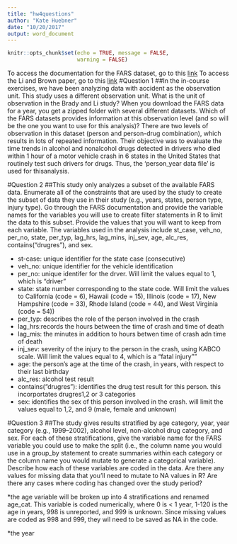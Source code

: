 ```yaml
---
title: "hw4questions"
author: "Kate Huebner"
date: "10/20/2017"
output: word_document
---
```


```r
knitr::opts_chunk$set(echo = TRUE, message = FALSE,
                      warning = FALSE)
```
To access the documentation for the FARS dataset, go to this [link](https://crashstats.nhtsa.dot.gov/Api/Public/ViewPublication/812447)
To access the Li and Brown paper, go to this [link](http://aje.oxfordjournals.org/content/early/2014/01/27/aje.kwt327.full.pdf+html)
#Question 1
##In the in-course exercises, we have been analyzing data with accident as the observation unit. This study uses a different observation unit. What is the unit of observation in the Brady and Li study? When you download the FARS data for a year, you get a zipped folder with several different datasets. Which of the FARS datasets provides information at this observation level (and so will be the one you want to use for this analysis)?
There are two levels of observation in this dataset (person and person-drug combination), which results in lots of repeated information. Their objective was to evaluate the time trends in alcohol and nonalcohol drugs detected in drivers who died within 1 hour of a motor vehicle crash in 6 states in the United States that routinely test such drivers for drugs. Thus, the 'person_year data file' is used for thisanalysis.

#Question 2 
##This study only analyzes a subset of the available FARS data. Enumerate all of the constraints that are used by the study to create the subset of data they use in their study (e.g., years, states, person type, injury type). Go through the FARS documentation and provide the variable names for the variables you will use to create filter statements in R to limit the data to this subset. Provide the values that you will want to keep from each variable.
The variables used in the analysis include st_case, veh_no, per_no, state, per_typ, lag_hrs, lag_mins, inj_sev, age, alc_res, contains("drugres"), and sex. 

* st-case: unique identifier for the state case (consecutive)
* veh_no: unique identifier for the vehicle identification 
* per_no: unique identifer for the drver. Will limit the values equal to 1, which is "driver"
* state: state number corresponding to the state code. Will limit the values to California (code = 6), Hawaii (code = 15), Illinois (code = 17), New Hampshire (code = 33), Rhode Island (code = 44), and West Virginia (code = 54))
* per_typ: describes the role of the person involved in the crash
* lag_hrs:records the hours between the time of crash and time of death
* lag_mis: the minutes in addition to hours betwen time of crash adn time of death 
* inj_sev: severity of the injury to the person in the crash, using KABCO scale. Will limit the values equal to 4, which is a "fatal injury""
* age: the person’s age at the time of the crash, in years, with respect to their last birthday
* alc_res: alcohol test result
* contains("drugres"): identifies the drug test result for this person. this incorportates drugres1,2 or 3 categories
* sex: identifies the sex of this person involved in the crash. will limit the values equal to 1,2, and 9 (male, female and unknown)

#Question 3 
##The study gives results stratified by age category, year, year category (e.g., 1999–2002), alcohol level, non-alcohol drug category, and sex. For each of these stratifications, give the variable name for the FARS variable you could use to make the split (i.e., the column name you would use in a group_by statement to create summaries within each category or the column name you would mutate to generate a categorical variable). Describe how each of these variables are coded in the data. Are there any values for missing data that you’ll need to mutate to NA values in R? Are there any cases where coding has changed over the study period?

*the age variable will be broken up into 4 stratifications and renamed age_cat. This variable is coded numerically, where 0 is < 1 year, 1-120 is the age in years, 998 is unreported, and 999 is unknown. Since missing values are coded as 998 and 999, they wil need to be saved as NA in the code. 

*the year

